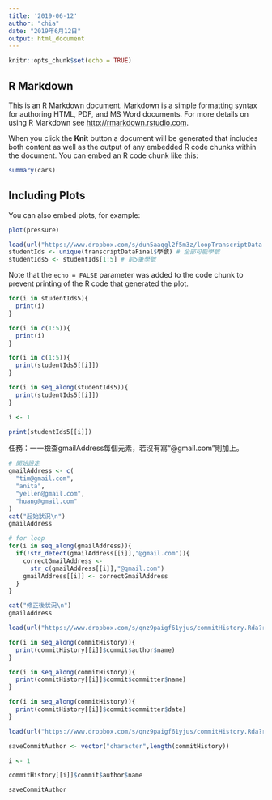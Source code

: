 ```yaml
---
title: '2019-06-12'
author: "chia"
date: "2019年6月12日"
output: html_document
---
```


```r
knitr::opts_chunk$set(echo = TRUE)
```

## R Markdown

This is an R Markdown document. Markdown is a simple formatting syntax for authoring HTML, PDF, and MS Word documents. For more details on using R Markdown see <http://rmarkdown.rstudio.com>.

When you click the **Knit** button a document will be generated that includes both content as well as the output of any embedded R code chunks within the document. You can embed an R code chunk like this:

```r
summary(cars)
```

## Including Plots

You can also embed plots, for example:

```r
plot(pressure)
```


```R
load(url("https://www.dropbox.com/s/duh5aaqgl2f5m3z/loopTranscriptData.Rda?raw=1"))
studentIds <- unique(transcriptDataFinal$學號) # 全部可能學號
studentIds5 <- studentIds[1:5] # 前5筆學號
```

Note that the `echo = FALSE` parameter was added to the code chunk to prevent printing of the R code that generated the plot.
```R
for(i in studentIds5){ 
  print(i) 
}
```

```R
for(i in c(1:5)){ 
  print(i) 
}
```

```R
for(i in c(1:5)){ 
  print(studentIds5[[i]]) 
}
```


```R

for(i in seq_along(studentIds5)){
  print(studentIds5[[i]])
}
```

```r
i <- 1

print(studentIds5[[i]])
```

任務：一一檢查gmailAddress每個元素，若沒有寫“@gmail.com”則加上。
```r
# 開始設定
gmailAddress <- c(
  "tim@gmail.com",
  "anita",
  "yellen@gmail.com",
  "huang@gmail.com"
)
cat("起始狀況\n")
gmailAddress

# for loop
for(i in seq_along(gmailAddress)){
  if(!str_detect(gmailAddress[[i]],"@gmail.com")){
    correctGmailAddress <-
      str_c(gmailAddress[[i]],"@gmail.com")
    gmailAddress[[i]] <- correctGmailAddress
  }
}

cat("修正後狀況\n")
gmailAddress

```


```r
load(url("https://www.dropbox.com/s/qnz9paigf61yjus/commitHistory.Rda?raw=1"))
```

```r

for(i in seq_along(commitHistory)){
  print(commitHistory[[i]]$commit$author$name)
}

```

```r
for(i in seq_along(commitHistory)){
  print(commitHistory[[i]]$commit$committer$name)
}

for(i in seq_along(commitHistory)){
  print(commitHistory[[i]]$commit$committer$date)
}
```

```r
load(url("https://www.dropbox.com/s/qnz9paigf61yjus/commitHistory.Rda?raw=1"))

```

```r
saveCommitAuthor <- vector("character",length(commitHistory))

```

```r
i <- 1

commitHistory[[i]]$commit$author$name
```

```r
saveCommitAuthor
```



















